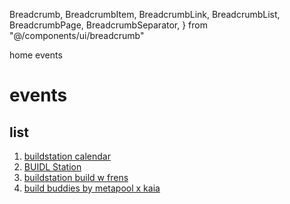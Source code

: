   Breadcrumb,
  BreadcrumbItem,
  BreadcrumbLink,
  BreadcrumbList,
  BreadcrumbPage,
  BreadcrumbSeparator,
} from "@/components/ui/breadcrumb"

<Breadcrumb className="mb-8">
  <BreadcrumbList>
    <BreadcrumbItem>
      <BreadcrumbLink href="/">home</BreadcrumbLink>
    </BreadcrumbItem>
    <BreadcrumbSeparator />
    <BreadcrumbItem>
      <BreadcrumbPage>events</BreadcrumbPage>
    </BreadcrumbItem>
  </BreadcrumbList>
</Breadcrumb>

# events

## list
1. [buildstation calendar](https://lu.ma/buildstationorg)
2. [BUIDL Station](https://lu.ma/BUIDL-station-2024)
3. [buildstation build w frens](https://lu.ma/tact0w5t)
4. [build buddies by metapool x kaia](https://lu.ma/93m3cj1y)